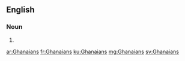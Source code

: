 ==English==

===Noun===
{{head|en|noun plural form}}

# {{plural of|Ghanaian|lang=en}}

[[ar:Ghanaians]]
[[fr:Ghanaians]]
[[ku:Ghanaians]]
[[mg:Ghanaians]]
[[sv:Ghanaians]]